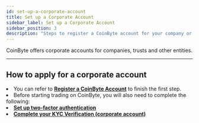 ```yaml
---
id: set-up-a-corporate-account
title: Set up a Corporate Account
sidebar_label: Set up a Corporate Account
sidebar_position: 3
description: "Steps to register a CoinByte account for your company or organization."
---
```



CoinByte offers corporate accounts for companies, trusts and other entities.

---

## How to apply for a corporate account

<RoundStepList>
  <li>
    You can refer to <strong><a href="/helpcenter/docs/account-security/create-coinbyte-account/register-a-coinbyte-account">Register a CoinByte Account</a></strong> to finish the first step.
  </li>
  <li>
    Before starting trading on CoinByte, you will also need to complete the following:
    <div style={{ paddingLeft: '2.2rem', marginTop: '0.5rem' }}>
      <TickList>
        <li>
          <a href="/helpcenter/docs/account-security/verification-and-security/Set-up-two-factor-authentication">
            <strong>Set up two-factor authentication</strong>
          </a>
        </li>
        <li>
          <a href="/helpcenter/docs/account-security/verification-and-security/Complete-your-KYC-Verification-corporate-account"><strong>Complete your KYC Verification (corporate account)</strong></a>
        </li>
      </TickList>
    </div>
  </li>
</RoundStepList>

<RelatedArticles category="account-security" />
